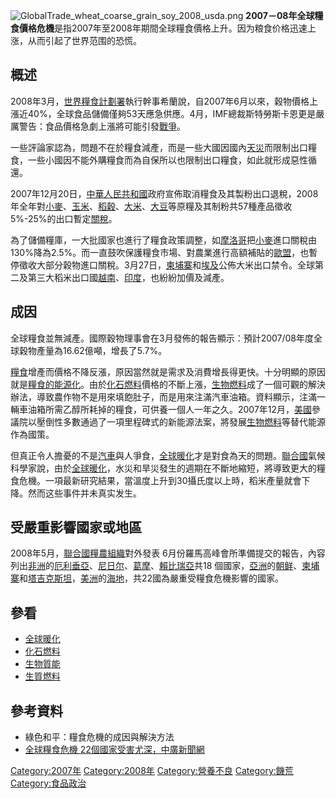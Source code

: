 {{Unreferenced|time=2018-12-31T21:08:02+00:00}}

[[File:GlobalTrade_wheat_coarse_grain_soy_2008_usda.png|thumb]]
'''2007－08年全球糧食價格危機'''是指2007年至2008年期間全球糧食價格上升。因为粮食价格迅速上涨，从而引起了世界范围的恐慌。

== 概述 ==
2008年3月，[[世界糧食計劃署|世界糧食計劃署]]執行幹事希蘭說，自2007年6月以來，穀物價格上漲近40%，全球食品儲備僅夠53天應急供應。4月，IMF總裁斯特勞斯卡恩更是嚴厲警告：食品價格急劇上漲將可能引發[[戰爭|戰爭]]。

一些評論家認為，問題不在於糧食減產，而是一些大國因國內[[天災|天災]]而限制出口糧食，一些小國因不能外購糧食而為自保所以也限制出口糧食，如此就形成惡性循還。

2007年12月20日，[[中華人民共和國|中華人民共和國]]政府宣佈取消糧食及其製粉出口退稅，2008年全年對[[小麥|小麥]]、[[玉米|玉米]]、[[稻穀|稻穀]]、[[大米|大米]]、[[大豆|大豆]]等原糧及其制粉共57種產品徵收5%-25%的出口暫定[[關稅|關稅]]。

為了儲備糧庫，一大批國家也進行了糧食政策調整，如[[摩洛哥|摩洛哥]]把[[小麥|小麥]]進口關稅由130%降為2.5%。而一直鼓吹保護糧食市場、對農業進行高額補貼的[[歐盟|歐盟]]，也暫停徵收大部分穀物進口關稅。3月27日，[[柬埔寨|柬埔寨]]和[[埃及|埃及]]公佈大米出口禁令。全球第二及第三大稻米出口國[[越南|越南]]、[[印度|印度]]，也紛紛加價及減產。

== 成因 ==
{{OriginalResearch}}
全球糧食並無減產。國際穀物理事會在3月發佈的報告顯示：預計2007/08年度全球穀物產量為16.62億噸，增長了5.7%。

[[糧食|糧食]]增產而價格不降反漲，原因當然就是需求及消費增長得更快。十分明顯的原因就是[[生物質能|糧食的能源化]]。由於[[化石燃料|化石燃料]]價格的不斷上漲，[[生物燃料|生物燃料]]成了一個可觀的解決辦法，導致農作物不是用來填飽肚子，而是用來注滿汽車油箱。資料顯示，注滿一輛車油箱所需乙醇所耗掉的糧食，可供養一個人一年之久。2007年12月，[[美國|美國]]參議院以壓倒性多數通過了一項里程碑式的新能源法案，將發展[[生物燃料|生物燃料]]等替代能源作為國策。

但真正令人擔憂的不是[[汽車|汽車]]與人爭食，[[全球暖化|全球暖化]]才是對食為天的問題。[[聯合國|聯合國]]氣候科學家說，由於[[全球暖化|全球暖化]]，水災和旱災發生的週期在不斷地縮短，將導致更大的糧食危機。一項最新研究結果，當溫度上升到30攝氏度以上時，稻米產量就會下降。然而这些事件并未真实发生。

== 受嚴重影響國家或地區 ==
2008年5月，[[聯合國糧農組織|聯合國糧農組織]]對外發表 6月份羅馬高峰會所準備提交的報告，內容列出[[非洲|非洲]]的[[厄利垂亞|厄利垂亞]]、[[尼日尔|尼日尔]]、[[葛摩|葛摩]]、[[賴比瑞亞|賴比瑞亞]]共18 個國家，[[亞洲|亞洲]]的[[朝鲜|朝鲜]]、[[柬埔寨|柬埔寨]]和[[塔吉克斯坦|塔吉克斯坦]]，[[美洲|美洲]]的[[海地|海地]]，共22國為嚴重受糧食危機影響的國家。

== 參看 ==
* [[全球暖化|全球暖化]]
* [[化石燃料|化石燃料]]
* [[生物質能|生物質能]]
* [[生質燃料|生質燃料]]

== 參考資料 ==
* 綠色和平：糧食危機的成因與解決方法
* [http://blog.udn.com/shangten/1913319 全球糧食危機 22個國家受害尤深，中廣新聞網]{{Wayback|url=http://blog.udn.com/shangten/1913319 |date=20181004130402 }}

[[Category:2007年|Category:2007年]]
[[Category:2008年|Category:2008年]]
[[Category:營養不良|Category:營養不良]]
[[Category:饑荒|Category:饑荒]]
[[Category:食品政治|Category:食品政治]]